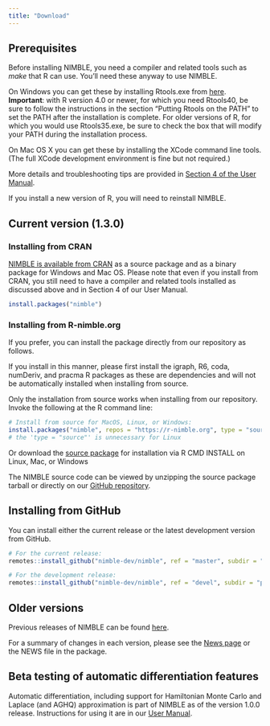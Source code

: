 ```yaml
---
title: "Download"
---
```


## Prerequisites

Before installing NIMBLE, you need a compiler and related tools such as *make* that R can use. You'll need these anyway to use NIMBLE.

On Windows you can get these by installing Rtools.exe from [here](http://cran.r-project.org/bin/windows/Rtools). **Important**: with R version 4.0 or newer, for which you need Rtools40, be sure to follow the instructions in the section "Putting Rtools on the PATH" to set the PATH after the installation is complete. For older versions of R, for which you would use Rtools35.exe, be sure to check the box that will modify your PATH during the installation process.

On Mac OS X you can get these by installing the XCode command line tools. (The full XCode development environment is fine but not required.)

More details and troubleshooting tips are provided in [Section 4 of the User Manual](https://r-nimble.org/html_manual/cha-installing-nimble.html).

If you install a new version of R, you will need to reinstall NIMBLE.

## Current version (1.3.0)

::: {.download-section}
### Installing from CRAN

[NIMBLE is available from CRAN](https://cran.r-project.org/package=nimble) as a source package and as a binary package for Windows and Mac OS. Please note that even if you install from CRAN, you still need to have a compiler and related tools installed as discussed above and in Section 4 of our User Manual.

```r
install.packages("nimble")
```
:::

### Installing from R-nimble.org

If you prefer, you can install the package directly from our repository as follows.

If you install in this manner, please first install the igraph, R6, coda, numDeriv, and pracma R packages as these are dependencies and will not be automatically installed when installing from source.

Only the installation from source works when installing from our repository. Invoke the following at the R command line:

```r
# Install from source for MacOS, Linux, or Windows:
install.packages("nimble", repos = "https://r-nimble.org", type = "source")
# the 'type = "source"' is unnecessary for Linux
```

Or download the [source package](https://r-nimble.org/src/contrib/nimble_1.3.0.tar.gz) for installation via R CMD INSTALL on Linux, Mac, or Windows

The NIMBLE source code can be viewed by unzipping the source package tarball or directly on our [GitHub repository](https://github.com/nimble-dev/nimble).

## Installing from GitHub

You can install either the current release or the latest development version from GitHub.

```r
# For the current release:
remotes::install_github("nimble-dev/nimble", ref = "master", subdir = "packages/nimble")

# For the development release:
remotes::install_github("nimble-dev/nimble", ref = "devel", subdir = "packages/nimble")
```

## Older versions

Previous releases of NIMBLE can be found [here](archived-versions-of-nimble-and-the-user-manual.qmd).

For a summary of changes in each version, please see the [News page](http://r-nimble.org/news) or the NEWS file in the package.

## Beta testing of automatic differentiation features

Automatic differentiation, including support for Hamiltonian Monte Carlo and Laplace (and AGHQ) approximation is part of NIMBLE as of the version 1.0.0 release. Instructions for using it are in our [User Manual](https://r-nimble.org/html_manual/cha-AD.html).

